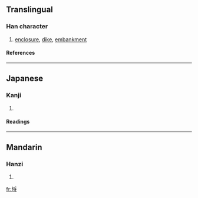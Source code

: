 ==Translingual==
===Han character===
{{Han char|rn=32|rad=土|as=07|sn=10|four=|canj=土月木戈 (GBDI), X土月木戈 (XGBDI)}}
# [[enclosure]], [[dike]], [[embankment]]
====References====
{{Han ref|kx=0230.121|dkj=05124|dj=0466.040|hdz=10446.030|uh=57D3|ud=22483}}
----
==Japanese==
===Kanji===
{{ja-kanji|grade=|rs=土07}}
# {{defn|Japanese}} 
====Readings====
{{ja-readings|on=[[らち]] (rachi)|kun=[[かこい]] (kakoi)}}
----
==Mandarin==
===Hanzi===
{{cmn-hanzi|pin=[[liè]] ([[lie4]])|wg=lieh<sup>4</sup>}}
# {{defn|Mandarin}}

[[fr:埓]]